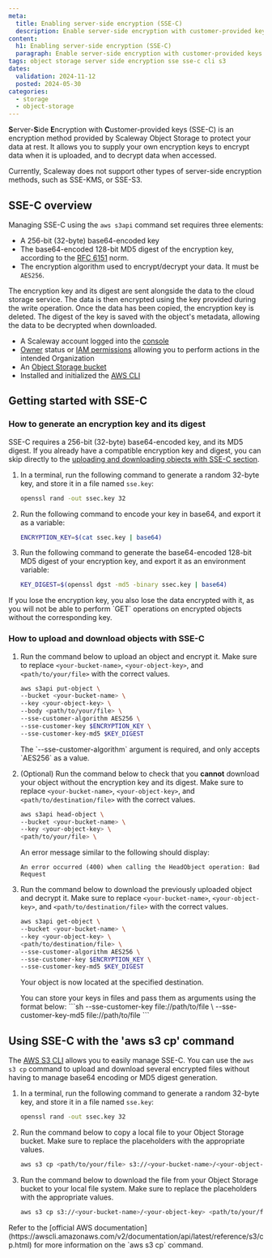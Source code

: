 ```yaml
---
meta:
  title: Enabling server-side encryption (SSE-C)
  description: Enable server-side encryption with customer-provided keys (SSE-C) in Scaleway.
content: 
  h1: Enabling server-side encryption (SSE-C)
  paragraph: Enable server-side encryption with customer-provided keys (SSE-C) in Scaleway.
tags: object storage server side encryption sse sse-c cli s3
dates:
  validation: 2024-11-12
  posted: 2024-05-30
categories:
  - storage
  - object-storage
---
```


**S**erver-**S**ide **E**ncryption with **C**ustomer-provided keys (SSE-C) is an encryption method provided by Scaleway Object Storage to protect your data at rest. It allows you to supply your own encryption keys to encrypt data when it is uploaded, and to decrypt data when accessed.

<Message type="note">
Currently, Scaleway does not support other types of server-side encryption methods, such as SSE-KMS, or SSE-S3.
</Message>

## SSE-C overview

Managing SSE-C using the `aws s3api` command set requires three elements:
- A 256-bit (32-byte) base64-encoded key
- The base64-encoded 128-bit MD5 digest of the encryption key, according to the [RFC 6151](https://www.rfc-editor.org/rfc/rfc6151) norm.
- The encryption algorithm used to encrypt/decrypt your data. It must be `AES256`.

The encryption key and its digest are sent alongside the data to the cloud storage service. The data is then encrypted using the key provided during the write operation.
Once the data has been copied, the encryption key is deleted. The digest of the key is saved with the object's metadata, allowing the data to be decrypted when downloaded.

<Macro id="requirements" />

- A Scaleway account logged into the [console](https://console.scaleway.com)
- [Owner](/identity-and-access-management/iam/concepts/#owner) status or [IAM permissions](/identity-and-access-management/iam/concepts/#permission) allowing you to perform actions in the intended Organization
- An [Object Storage bucket](/storage/object/how-to/create-a-bucket/)
- Installed and initialized the [AWS CLI](/storage/object/api-cli/object-storage-aws-cli/)

## Getting started with SSE-C

### How to generate an encryption key and its digest

SSE-C requires a 256-bit (32-byte) base64-encoded key, and its MD5 digest. If you already have a compatible encryption key and digest, you can skip directly to the [uploading and downloading objects with SSE-C section](#how-to-upload-and-download-objects-with-sse-c).

1. In a terminal, run the following command to generate a random 32-byte key, and store it in a file named `sse.key`:

    ```sh
    openssl rand -out ssec.key 32
    ```

2. Run the following command to encode your key in base64, and export it as a variable:

    ```sh
    ENCRYPTION_KEY=$(cat ssec.key | base64)
    ```

3. Run the following command to generate the base64-encoded 128-bit MD5 digest of your encryption key, and export it as an environment variable:

    ```sh
    KEY_DIGEST=$(openssl dgst -md5 -binary ssec.key | base64)
    ```

<Message type="important">
If you lose the encryption key, you also lose the data encrypted with it, as you will not be able to perform `GET` operations on encrypted objects without the corresponding key.
</Message>

### How to upload and download objects with SSE-C

1. Run the command below to upload an object and encrypt it. Make sure to replace `<your-bucket-name>`, `<your-object-key>`, and `<path/to/your/file>` with the correct values. 

    ```sh
    aws s3api put-object \
    --bucket <your-bucket-name> \
    --key <your-object-key> \
    --body <path/to/your/file> \
    --sse-customer-algorithm AES256 \
    --sse-customer-key $ENCRYPTION_KEY \
    --sse-customer-key-md5 $KEY_DIGEST
    ```

    <Message type="note">
    The `--sse-customer-algorithm` argument is required, and only accepts `AES256` as a value.
    </Message>

2. (Optional) Run the command below to check that you **cannot** download your object without the encryption key and its digest. Make sure to replace `<your-bucket-name>`, `<your-object-key>`, and `<path/to/destination/file>` with the correct values.

    ```sh
    aws s3api head-object \
    --bucket <your-bucket-name> \
    --key <your-object-key> \
    <path/to/your/file> \
    ```
    An error message similar to the following should display:
    ```
    An error occurred (400) when calling the HeadObject operation: Bad Request
    ```

3. Run the command below to download the previously uploaded object and decrypt it. Make sure to replace `<your-bucket-name>`, `<your-object-key>`, and `<path/to/destination/file>` with the correct values. 

    ```sh
    aws s3api get-object \
    --bucket <your-bucket-name> \
    --key <your-object-key> \
    <path/to/destination/file> \
    --sse-customer-algorithm AES256 \
    --sse-customer-key $ENCRYPTION_KEY \
    --sse-customer-key-md5 $KEY_DIGEST
    ```

    Your object is now located at the specified destination.

    <Message type="note">
    You can store your keys in files and pass them as arguments using the format below:
    ```sh
    --sse-customer-key file://path/to/file \
    --sse-customer-key-md5 file://path/to/file
    ```
    </Message>

## Using SSE-C with the 'aws s3 cp' command

The [AWS S3 CLI](https://awscli.amazonaws.com/v2/documentation/api/latest/reference/s3/index.html#cli-aws-s3) allows you to easily manage SSE-C. You can use the `aws s3 cp` command to upload and download several encrypted files without having to manage base64 encoding or MD5 digest generation.

1. In a terminal, run the following command to generate a random 32-byte key, and store it in a file named `sse.key`:

    ```sh
    openssl rand -out ssec.key 32
    ```

2. Run the command below to copy a local file to your Object Storage bucket. Make sure to replace the placeholders with the appropriate values.
    ```sh
    aws s3 cp <path/to/your/file> s3://<your-bucket-name>/<your-object-key> --sse-c AES256 --sse-c-key fileb://ssec.key
    ```

3. Run the command below to download the file from your Object Storage bucket to your local file system. Make sure to replace the placeholders with the appropriate values.
    ```sh
    aws s3 cp s3://<your-bucket-name>/<your-object-key> <path/to/your/file> --sse-c AES256 --sse-c-key fileb://ssec.key
    ```

<Message type="note">
Refer to the [official AWS documentation](https://awscli.amazonaws.com/v2/documentation/api/latest/reference/s3/cp.html) for more information on the `aws s3 cp` command.
</Message>
